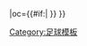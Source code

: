 {{fb team |t=-{zh-hans:帕奥克; zh-hk:PAOK沙朗歷基;}- |tan=帕奥克足球俱乐部 |tc=GRE |abb={{#if:{{{abb|}}}|PAO}} |oc={{#if:{{{oc|}}}|{{{oc}}} }} }}<!--
--><noinclude>[[Category:足球模板]]</noinclude>